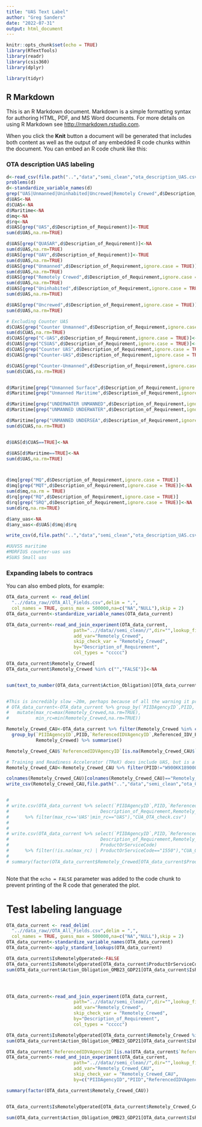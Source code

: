 ```yaml
---
title: "UAS Text Label"
author: "Greg Sanders"
date: "2022-07-31"
output: html_document
---
```


```r
knitr::opts_chunk$set(echo = TRUE)
library(RTextTools)
library(readr)
library(csis360)
library(dplyr)

library(tidyr)
```

## R Markdown

This is an R Markdown document. Markdown is a simple formatting syntax for authoring HTML, PDF, and MS Word documents. For more details on using R Markdown see <http://rmarkdown.rstudio.com>.

When you click the **Knit** button a document will be generated that includes both content as well as the output of any embedded R code chunks within the document. You can embed an R code chunk like this:

### OTA description UAS labeling

```r


d<-read_csv(file.path("..","data","semi_clean","ota_description_UAS.csv"),na ="",col_types="ccccc")
problems(d)
d<-standardize_variable_names(d)
grep("UAS|Unmanned|Uninhabited|Uncrewed|Remotely Crewed",d$Description_of_Requirement)
d$UAS<-NA
d$CUAS<-NA
d$Maritime<-NA
d$mq<-NA
d$rq<-NA
d$UAS[grep("UAS",d$Description_of_Requirement)]<-TRUE
sum(d$UAS,na.rm=TRUE)

d$UAS[grep("QUASAR",d$Description_of_Requirement)]<-NA
sum(d$UAS,na.rm=TRUE)
d$UAS[grep("UAV",d$Description_of_Requirement)]<-TRUE
sum(d$UAS,na.rm=TRUE)
d$UAS[grep("Unmanned",d$Description_of_Requirement,ignore.case = TRUE)]<-TRUE
sum(d$UAS,na.rm=TRUE)
d$UAS[grep("Remotely Crewed",d$Description_of_Requirement,ignore.case = TRUE)]<-TRUE
sum(d$UAS,na.rm=TRUE)
d$UAS[grep("Uninhabited",d$Description_of_Requirement,ignore.case = TRUE)]<-TRUE
sum(d$UAS,na.rm=TRUE)

d$UAS[grep("Uncrewed",d$Description_of_Requirement,ignore.case = TRUE)]<-TRUE
sum(d$UAS,na.rm=TRUE)

# Excluding Counter UAS
d$CUAS[grep("Counter Unmanned",d$Description_of_Requirement,ignore.case = TRUE)]<-TRUE
sum(d$CUAS,na.rm=TRUE)
d$CUAS[grep("C-UAS",d$Description_of_Requirement,ignore.case = TRUE)]<-TRUE
d$CUAS[grep("CSUAS",d$Description_of_Requirement,ignore.case = TRUE)]<-TRUE
d$CUAS[grep("Counter UAS",d$Description_of_Requirement,ignore.case = TRUE)]<-TRUE
d$CUAS[grep("Counter-UAS",d$Description_of_Requirement,ignore.case = TRUE)]<-TRUE

d$CUAS[grep("Counter-Unmanned",d$Description_of_Requirement,ignore.case = TRUE)]<-TRUE
sum(d$CUAS,na.rm=TRUE)


d$Maritime[grep("Unmanned Surface",d$Description_of_Requirement,ignore.case = TRUE)]<-TRUE
d$Maritime[grep("Unmanned Maritime",d$Description_of_Requirement,ignore.case = TRUE)]<-TRUE

d$Maritime[grep("UNDERWATER UNMANNED",d$Description_of_Requirement,ignore.case = TRUE)]<-TRUE
d$Maritime[grep("UNMANNED UNDERWATER",d$Description_of_Requirement,ignore.case = TRUE)]<-TRUE

d$Maritime[grep("UNMANNED UNDERSEA",d$Description_of_Requirement,ignore.case = TRUE)]<-TRUE
sum(d$CUAS,na.rm=TRUE)


d$UAS[d$CUAS==TRUE]<-NA

d$UAS[d$Maritime==TRUE]<-NA
sum(d$UAS,na.rm=TRUE)



d$mq[grep("MQ",d$Description_of_Requirement,ignore.case = TRUE)]
d$mq[grep("MQT",d$Description_of_Requirement,ignore.case = TRUE)]<-NA
sum(d$mq,na.rm = TRUE)
d$rq[grep("RQ",d$Description_of_Requirement,ignore.case = TRUE)]
d$rq[grep("SRQ",d$Description_of_Requirement,ignore.case = TRUE)]<-NA
sum(d$rq,na.rm=TRUE)

d$any_uas<-NA
d$any_uas<-d$UAS|d$mq|d$rq

write_csv(d,file.path("..","data","semi_clean","ota_description_UAS.csv"),na = "")

#UUVSS maritime
#MORFIUS counter-uas uas
#SUAS Small uas
```

### Expanding labels to contracs

You can also embed plots, for example:

```r

OTA_data_current <- read_delim(
  "..//data_raw//OTA_All_Fields.csv",delim = ",",
  col_names = TRUE, guess_max = 500000,na=c("NA","NULL"),skip = 2)
OTA_data_current<-standardize_variable_names(OTA_data_current)

OTA_data_current<-read_and_join_experiment(OTA_data_current,
                         path="..//data//semi_clean//",dir="",lookup_file = "ota_description_UAS.csv",
                         add_var="Remotely_Crewed",
                         skip_check_var = "Remotely_Crewed",
                         by="Description_of_Requirement",
                         col_types = "ccccc")

OTA_data_current$Remotely_Crewed[
OTA_data_current$Remotely_Crewed %in% c("","FALSE")]<-NA


sum(text_to_number(OTA_data_current$Action_Obligation)[OTA_data_current$Remotely_Crewed %in% c("UAS","UAS/CUAS")])


#This is incredibly slow ~20m, perhaps because of all the warning it prints.
# OTA_data_current<-OTA_data_current %>% group_by(`PIIDAgencyID`,PIID,`ReferencedIDVAgencyID`,Referenced_IDV_PIID) %>%
#   mutate(max_rc=max(Remotely_Crewed,na.rm=TRUE),
#          min_rc=min(Remotely_Crewed,na.rm=TRUE))

Remotely_Crewed_CAU<-OTA_data_current %>% filter(Remotely_Crewed %in% c("UAS","UAS/CUAS"))%>%
  group_by(`PIIDAgencyID`,PIID,`ReferencedIDVAgencyID`,Referenced_IDV_PIID,
           Remotely_Crewed) %>% summarise()

Remotely_Crewed_CAU$`ReferencedIDVAgencyID`[is.na(Remotely_Crewed_CAU$`ReferencedIDVAgencyID`)]<-""

# Training and Readiness Accelerator (TReX) does include UAS, but is a  broader OTA.
Remotely_Crewed_CAU<-Remotely_Crewed_CAU %>% filter(PIID!="W900KK1890005") 

colnames(Remotely_Crewed_CAU)[colnames(Remotely_Crewed_CAU)=="Remotely_Crewed"]<-"Remotely_Crewed_CAU"
write_csv(Remotely_Crewed_CAU,file.path("..","data","semi_clean","ota_CAU_UAS.csv"))


# 
# write.csv(OTA_data_current %>% select(`PIIDAgencyID`,PIID,`ReferencedIDVAgencyID`,Referenced_IDV_PIID,
#                                  Description_of_Requirement,Remotely_Crewed,max_rc,min_rc,Action_Obligation)
#      %>% filter(max_rc=='UAS'|min_rc=="UAS"),"CUA_OTA_check.csv")
# 
# 
# write.csv(OTA_data_current %>% select(`PIIDAgencyID`,PIID,`ReferencedIDVAgencyID`,Referenced_IDV_PIID,
#                                  Description_of_Requirement,Remotely_Crewed,max_rc,min_rc,Action_Obligation,
#                                  ProductOrServiceCode)
#      %>% filter(!is.na(max_rc) | ProductOrServiceCode=="1550"),"CUA_OTA_rc_check.csv")
# 
# summary(factor(OTA_data_current$Remotely_Crewed[OTA_data_current$ProductOrServiceCode=="1550"]))



```

Note that the `echo = FALSE` parameter was added to the code chunk to prevent printing of the R code that generated the plot.

# Test labeling language
```r

OTA_data_current <- read_delim(
  "..//data_raw//OTA_All_Fields.csv",delim = ",",
  col_names = TRUE, guess_max = 500000,na=c("NA","NULL"),skip = 2)
OTA_data_current<-standardize_variable_names(OTA_data_current)
OTA_data_current<-apply_standard_lookups(OTA_data_current)

OTA_data_current$IsRemotelyOperated<-FALSE
OTA_data_current$IsRemotelyOperated[OTA_data_current$ProductOrServiceCode=="1550"]<-TRUE
sum(OTA_data_current$Action_Obligation_OMB23_GDP21[OTA_data_current$IsRemotelyOperated],na.rm=TRUE)




OTA_data_current<-read_and_join_experiment(OTA_data_current,
                         path="..//data//semi_clean//",dir="",lookup_file = "ota_description_UAS.csv",
                         add_var="Remotely_Crewed",
                         skip_check_var = "Remotely_Crewed",
                         by="Description_of_Requirement",
                         col_types = "ccccc")

OTA_data_current$IsRemotelyOperated[OTA_data_current$Remotely_Crewed %in% c("UAS","UAS/CUAS")]<-TRUE
sum(OTA_data_current$Action_Obligation_OMB23_GDP21[OTA_data_current$IsRemotelyOperated],na.rm=TRUE)

OTA_data_current$`ReferencedIDVAgencyID`[is.na(OTA_data_current$`ReferencedIDVAgencyID`)]<-""
OTA_data_current<-read_and_join_experiment(OTA_data_current,
                         path="..//data//semi_clean//",dir="",lookup_file = "ota_CAU_UAS.csv",
                         add_var="Remotely_Crewed_CAU",
                         skip_check_var = "Remotely_Crewed_CAU",
                         by=c("PIIDAgencyID","PIID","ReferencedIDVAgencyID","Referenced_IDV_PIID"),col_types="dcccc")

summary(factor(OTA_data_current$Remotely_Crewed_CAU))


OTA_data_current$IsRemotelyOperated[OTA_data_current$Remotely_Crewed_CAU %in% c("UAS","UAS/CUAS")]<-TRUE

sum(OTA_data_current$Action_Obligation_OMB23_GDP21[OTA_data_current$IsRemotelyOperated],na.rm=TRUE)


```
